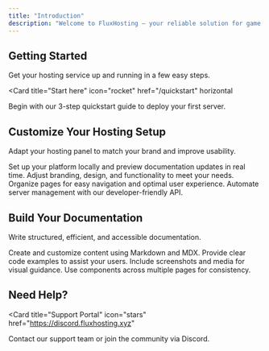 ```yaml
---
title: "Introduction"
description: "Welcome to FluxHosting — your reliable solution for game and web hosting."
---
```


## Getting Started

Get your hosting service up and running in a few easy steps.

<Card
  title="Start here"
  icon="rocket"
  href="/quickstart"
  horizontal
>
  Begin with our 3-step quickstart guide to deploy your first server.
</Card>

## Customize Your Hosting Setup

Adapt your hosting panel to match your brand and improve usability.

<Columns cols={2}>
  <Card
    title="Local Setup"
    icon="pen-to-square"
    href="/development"
  >
    Set up your platform locally and preview documentation updates in real time.
  </Card>
  <Card
    title="Panel Settings"
    icon="palette"
    href="/essentials/settings"
  >
    Adjust branding, design, and functionality to meet your needs.
  </Card>
  <Card
    title="Navigation Configuration"
    icon="map"
    href="/essentials/navigation"
  >
    Organize pages for easy navigation and optimal user experience.
  </Card>
  <Card
    title="API Integration"
    icon="terminal"
    href="/api/overview"
  >
    Automate server management with our developer-friendly API.
  </Card>
</Columns>

## Build Your Documentation

Write structured, efficient, and accessible documentation.

<Columns cols={2}>
  <Card
    title="Markdown & MDX"
    icon="pen-fancy"
    href="/essentials/markdown"
  >
    Create and customize content using Markdown and MDX.
  </Card>
  <Card
    title="Code Samples"
    icon="code"
    href="/essentials/code"
  >
    Provide clear code examples to assist your users.
  </Card>
  <Card
    title="Media Integration"
    icon="image"
    href="/essentials/images"
  >
    Include screenshots and media for visual guidance.
  </Card>
  <Card
    title="Reusable Snippets"
    icon="recycle"
    href="/essentials/reusable-snippets"
  >
    Use components across multiple pages for consistency.
  </Card>
</Columns>

## Need Help?

<Card
  title="Support Portal"
  icon="stars"
  href="https://discord.fluxhosting.xyz"
>
  Contact our support team or join the community via Discord.
</Card>
